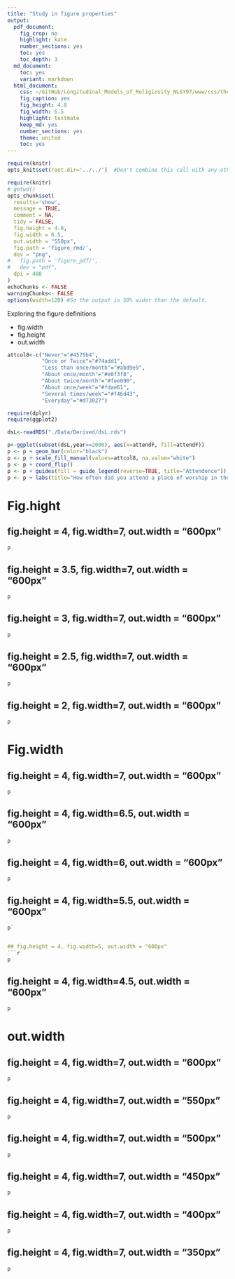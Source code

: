 ```yaml
---
title: "Study in figure properties"
output:
  pdf_document:
    fig_crop: no
    highlight: kate
    number_sections: yes
    toc: yes
    toc_depth: 3
  md_document:
    toc: yes
    variant: markdown
  html_document:
    css: ~/GitHub/Longitudinal_Models_of_Religiosity_NLSY97/www/css/thesis.css
    fig_caption: yes
    fig_height: 4.8
    fig_width: 6.5
    highlight: textmate
    keep_md: yes
    number_sections: yes
    theme: united
    toc: yes
---
```


<!--  Set the working directory to the repository's base directory; this assumes the report is nested inside of only one directory.-->
```r
require(knitr)
opts_knit$set(root.dir='../../')  #Don't combine this call with any other chunk -especially one that uses file paths.

```

```r
require(knitr)
# getwd()
opts_chunk$set(
  results='show', 
  message = TRUE,
  comment = NA, 
  tidy = FALSE,
  fig.height = 4.8, 
  fig.width = 6.5, 
  out.width = "550px",
  fig.path = 'figure_rmd/',     
  dev = "png",
#   fig.path = 'figure_pdf/',     
#   dev = "pdf",
  dpi = 400
)
echoChunks <- FALSE
warningChunks<- FALSE
options(width=120) #So the output is 50% wider than the default.
```
Exploring the figure definitions

+ fig.width
+ fig.height
+ out.width

```r
attcol8<-c("Never"="#4575b4",
           "Once or Twice"="#74add1",
           "Less than once/month"="#abd9e9",
           "About once/month"="#e0f3f8",
           "About twice/month"="#fee090",
           "About once/week"="#fdae61",
           "Several times/week"="#f46d43",
           "Everyday"="#d73027")
```

```r
require(dplyr)
require(ggplot2)
```

```r
dsL<-readRDS("./Data/Derived/dsL.rds")
```


```r
p<-ggplot(subset(dsL,year==2000), aes(x=attendF, fill=attendF))
p <- p + geom_bar(color="black")
p <- p + scale_fill_manual(values=attcol8, na.value="white")
p <- p + coord_flip()
p <- p + guides(fill = guide_legend(reverse=TRUE, title="Attendence")) #http://www.cookbook-r.com/Graphs/Legends_(ggplot2)/#reversing-the-order-of-items-in-the-legend
p <- p + labs(title="How often did you attend a place of worship in the last year? (2000)", x="Church attendance", y="Count")
```


# Fig.hight

## fig.height = 4, fig.width=7, out.width = "600px"
```r
p
```


## fig.height = 3.5, fig.width=7, out.width = "600px"
```r
p
```

## fig.height = 3, fig.width=7, out.width = "600px"
```r
p
```


## fig.height = 2.5, fig.width=7, out.width = "600px"
```r
p
```


## fig.height = 2, fig.width=7, out.width = "600px"
```r
p
```


# Fig.width

## fig.height = 4, fig.width=7, out.width = "600px"
```r
p
```


## fig.height = 4, fig.width=6.5, out.width = "600px"
```r
p
```


## fig.height = 4, fig.width=6, out.width = "600px"
```r
p
```


## fig.height = 4, fig.width=5.5, out.width = "600px"
```r
p`


## fig.height = 4, fig.width=5, out.width = "600px"
```r
p
```


## fig.height = 4, fig.width=4.5, out.width = "600px"
```r
p
```


# out.width

## fig.height = 4, fig.width=7, out.width = "600px"
```r
p
```


## fig.height = 4, fig.width=7, out.width = "550px"
```r
p
```

## fig.height = 4, fig.width=7, out.width = "500px"
```r
p
```


## fig.height = 4, fig.width=7, out.width = "450px"
```r
p
```


## fig.height = 4, fig.width=7, out.width = "400px"
```r
p
```



## fig.height = 4, fig.width=7, out.width = "350px"
```r
p
```
